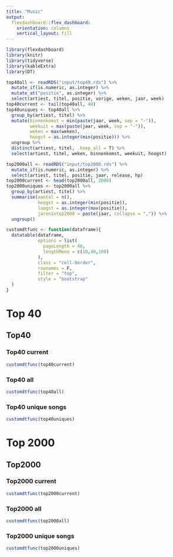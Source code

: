 ```yaml
---
title: "Music"
output: 
  flexdashboard::flex_dashboard:
    orientation: columns
    vertical_layout: fill
---
```


```r
library(flexdashboard)
library(knitr)
library(tidyverse)
library(kableExtra)
library(DT)
```

```r
top40all <- readRDS("input/top40.rds") %>% 
  mutate_if(is.numeric, as.integer) %>% 
  mutate_at("positie", as.integer) %>% 
  select(artiest, titel, positie, vorige, weken, jaar, week)
top40current <- tail(top40all, 40)
top40uniques <- top40all %>% 
  group_by(artiest, titel) %>% 
  mutate(binnenkomst = min(paste(jaar, week, sep = "-")),
         weekuit = max(paste(jaar, week, sep = "-")),
         weken = max(weken),
         hoogst = as.integer(min(positie))) %>% 
  ungroup %>% 
  distinct(artiest, titel, .keep_all = T) %>% 
  select(artiest, titel, weken, binnenkomst, weekuit, hoogst)

top2000all <- readRDS("input/top2000.rds") %>% 
  mutate_if(is.numeric, as.integer) %>% 
  select(artiest, titel, positie, jaar, release, hp)
top2000current <- head(top2000all, 2000)
top2000uniques <- top2000all %>% 
  group_by(artiest, titel) %>% 
  summarise(aantal = n(),
            hoogst = as.integer(min(positie)),
            laagst = as.integer(max(positie)),
            jarenintop2000 = paste(jaar, collapse = ",")) %>% 
  ungroup()

customdtfunc <- function(dataframe){
  datatable(dataframe, 
            options = list(
              pageLength = 40,
              lengthMenu = c(10,40,100)
            ),
            class = "cell-border",
            rownames = F,
            filter = "top",
            style = "bootstrap"
  )
}
```





Top 40
===

Top40 {.tabset}
---

### Top40 current

```r
customdtfunc(top40current)
```

### Top40 all

```r
customdtfunc(top40all)
```

### Top40 unique songs

```r
customdtfunc(top40uniques)
```

Top 2000
===

Top2000 {.tabset}
---

### Top2000 current

```r
customdtfunc(top2000current)
```

### Top2000 all

```r
customdtfunc(top2000all)
```

### Top2000 unique songs

```r
customdtfunc(top2000uniques)
```
